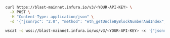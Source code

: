 
<Tabs>
  <TabItem value="cURL">

```bash
curl https://blast-mainnet.infura.io/v3/<YOUR-API-KEY> \
  -X POST \
  -H "Content-Type: application/json" \
  -d '{"jsonrpc": "2.0", "method": "eth_getUncleByBlockNumberAndIndex", "params": ["0x29c", "0x0"], "id": 1}'
```

  </TabItem>
  <TabItem value="WSS">

```bash
wscat -c wss://blast-mainnet.infura.io/ws/v3/<YOUR-API-KEY> -x '{"jsonrpc": "2.0", "method": "eth_getUncleByBlockNumberAndIndex", "params": ["0x29c", "0x0"], "id": 1}'
```

  </TabItem>
</Tabs>
